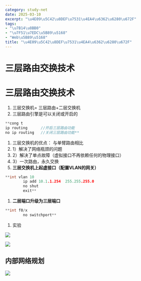 ```yaml
---
category: study-net
date: 2025-03-10
excerpt: "\u4E09\u5C42\u8DEF\u7531\u4EA4\u6362\u6280\u672F"
tags:
- "\u7B14\u8BB0"
- "\u7F51\u7EDC\u5B89\u5168"
- "Web\u5B89\u5168"
title: "\u4E09\u5C42\u8DEF\u7531\u4EA4\u6362\u6280\u672F"
---
```

# 三层路由交换技术 

# 三层路由交换技术

1. 三层交换机= 三层路由+二层交换机
2. 三层路由引擎是可以关闭或开启的


```C++
**cong t
ip routing      //开启三层路由功能
no ip routing   //关闭三层路由功能**
```

1. 三层交换机的优点： 与单臂路由相比
2. 1）解决了网络瓶颈的问题
3. 2）解决了单点故障（虚拟接口不再依赖任何的物理接口）
4. 3）一次路由，永久交换
5. **三层交换机上起虚接口（配置VLAN的网关）**


```C++
**int vlan 10
        ip add 10.1.1.254  255.255.255.0
        no shut
        exit**
```

1. **二层端口升级为三层端口**


```C++
**int f0/x
        no switchport**
```

1. 实验

![](https://cdn.jsdelivr.net/gh/yy0691/img-bed@main/Net_Safe_FeiShu/KBTDbDt18oL4B3xL7UKcb84jnEf.png)

![](https://cdn.jsdelivr.net/gh/yy0691/img-bed@main/Net_Safe_FeiShu/XDUXbM6i9odHSVxHZpbclvp8n7g.png)

## 内部网络规划

![](https://cdn.jsdelivr.net/gh/yy0691/img-bed@main/Net_Safe_FeiShu/OQJSbNXpookHgIxNsRJclFAPn9e.png)

